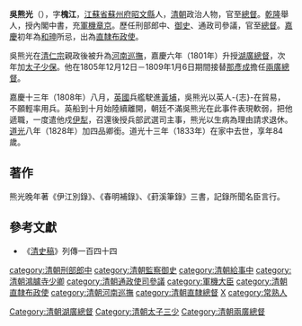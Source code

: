 '''吳熊光'''（{{bd|1750年||1833年|catIdx=W}}），字'''槐江'''，[[江蘇省|江蘇省]][[蘇州府|蘇州府]][[昭文縣|昭文縣]]人，[[清朝|清朝]]政治人物，官至[[總督|總督]]。[[乾隆|乾隆]]舉人，授內閣中書，充[[軍機|軍機]][[章京|章京]]。歷任刑部郎中、[[御史|御史]]、通政司參議，官至[[總督|總督]]。[[嘉慶|嘉慶]]初年為[[和珅|和珅]]所忌，出為[[直隸|直隸]][[布政使|布政使]]。

吳熊光在[[清仁宗|清仁宗]]親政後被升為[[河南巡撫|河南巡撫]]，嘉慶六年（1801年）升授[[湖廣總督|湖廣總督]]，次年加[[太子少保|太子少保]]。他在1805年12月12日－1809年1月6日期間接替[[那彥成|那彥成]]擔任[[兩廣總督|兩廣總督]]。

嘉慶十三年（1808年）八月，[[英國|英國]]兵艦駛進[[黃埔區|黃埔]]，吳熊光以英人-{志}-在貿易，不願輕率用兵。英船到十月始陸續離開，朝廷不滿吳熊光在此事件表現軟弱，把他遞職，一度遣他戍[[伊犁|伊犁]]，召還後授兵部武選司主事，熊光以生病為理由請求退休。[[道光|道光]]八年（1828年）加四品卿銜。道光十三年（1833年）在家中去世，享年84歲。

==著作==
熊光晚年著《伊江別錄》、《春明補錄》、《葑溪筆錄》三書，記錄所聞名臣言行。

{{start box}}
{{s-before|[[那彥成|那彥成]]}}
{{s-title|[[兩廣總督|兩廣總督]]|任職期間：1805年12月12日－1809年1月6日}}
{{s-after|[[永保_(清)|永保 (清)]]}}
{{end box}}

==參考文獻==
*《[[清史稿|清史稿]]》列傳一百四十四

{{DEFAULTSORT:W吳}}
[[category:清朝刑部郎中|category:清朝刑部郎中]]
[[category:清朝監察御史|category:清朝監察御史]]
[[category:清朝給事中|category:清朝給事中]]
[[category:清朝鴻臚寺少卿|category:清朝鴻臚寺少卿]]
[[category:清朝通政使司參議|category:清朝通政使司參議]]
[[category:軍機大臣|category:軍機大臣]]
[[category:清朝直隸布政使|category:清朝直隸布政使]]
[[category:清朝河南巡撫|category:清朝河南巡撫]]
[[Category:清朝湖廣總督|Category:清朝湖廣總督]]
[[Category:清朝太子三少|Category:清朝太子三少]]
[[category:清朝直隸總督|category:清朝直隸總督]]
[[Category:清朝兩廣總督|Category:清朝兩廣總督]]
[[category:吳姓|X]]
[[category:常熟人|category:常熟人]]